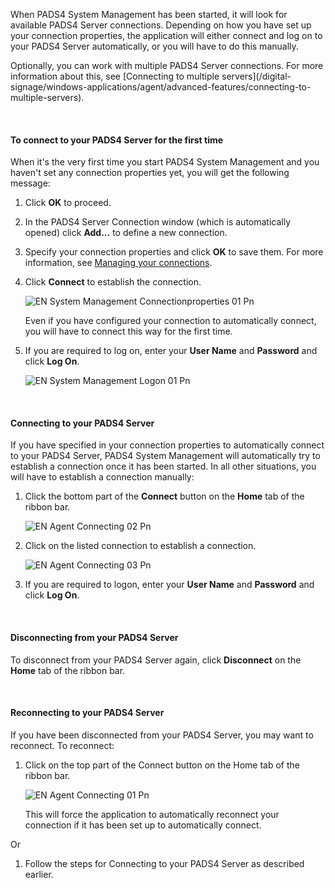 When PADS4 System Management has been started, it will look for available PADS4 Server connections. Depending on how you have set up your connection properties, the application will either connect and log on to your PADS4 Server automatically, or you will have to do this manually.

<Tip>
  Optionally, you can work with multiple PADS4 Server connections. For more information about this, see [Connecting to multiple servers](/digital-signage/windows-applications/agent/advanced-features/connecting-to-multiple-servers).
</Tip>

 

#### **To connect to your PADS4 Server for the first time**

When it's the very first time you start PADS4 System Management and you haven't set any connection properties yet, you will get the following message:

1. Click **OK** to proceed.
2. In the PADS4 Server Connection window (which is automatically opened) click **Add...** to define a new connection.
3. Specify your connection properties and click **OK** to save them. For more information, see [Managing your connections](/digital-signage/windows-applications/agent/starting-PADS4-Agent/managing-your-connections).
4. Click **Connect** to establish the connection.

   ![EN System Management Connectionproperties 01 Pn](/images/digital-signage/windows-applications/system-management/starting-pads4-system-management/EN-SystemManagement-Connectionproperties-01.png)

   Even if you have configured your connection to automatically connect, you will have to connect this way for the first time.
5. If you are required to log on, enter your **User Name** and **Password** and click **Log On**.

   ![EN System Management Logon 01 Pn](/images/digital-signage/windows-applications/system-management/starting-pads4-system-management/EN-SystemManagement-Logon-01.png)

 

#### **Connecting to your PADS4 Server**

If you have specified in your connection properties to automatically connect to your PADS4 Server, PADS4 System Management will automatically try to establish a connection once it has been started. In all other situations, you will have to establish a connection manually:

1. Click the bottom part of the **Connect** button on the **Home** tab of the ribbon bar.

   ![EN Agent Connecting 02 Pn](/images/digital-signage/windows-applications/agent/starting-PADS4-Agent/EN-Agent-Connecting-02.png)
2. Click on the listed connection to establish a connection.

   ![EN Agent Connecting 03 Pn](/images/digital-signage/windows-applications/agent/starting-PADS4-Agent/EN-Agent-Connecting-03.png)
3. If you are required to logon, enter your **User Name** and **Password** and click **Log On**.

 

#### **Disconnecting from your PADS4 Server**

To disconnect from your PADS4 Server again, click **Disconnect** on the **Home** tab of the ribbon bar.

 

#### **Reconnecting to your PADS4 Server**

If you have been disconnected from your PADS4 Server, you may want to reconnect. To reconnect:

1. Click on the top part of the Connect button on the Home tab of the ribbon bar.

   ![EN Agent Connecting 01 Pn](/images/digital-signage/windows-applications/agent/starting-PADS4-Agent/EN-Agent-Connecting-01.png)

   This will force the application to automatically reconnect your connection if it has been set up to automatically connect.

Or

1. Follow the steps for Connecting to your PADS4 Server as described earlier.